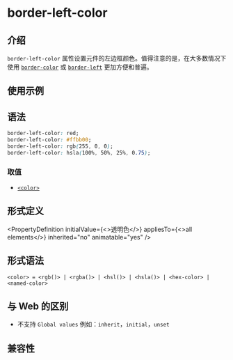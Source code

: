 # border-left-color

## 介绍

`border-left-color` 属性设置元件的左边框颜色。值得注意的是，在大多数情况下使用 [`border-color`](./border-color.mdx) 或 [`border-left`](./border-left.mdx) 更加方便和普遍。

## 使用示例


<Go
  example="css-api"
  defaultFile="src/border-left-color/App.tsx"
  img="https://lf-lynx.tiktok-cdns.com/obj/lynx-artifacts-oss-sg/lynx-website/assets/doc/css/border-color-edge.jpg"
  defaultEntryFile="dist/border-left-color.lynx.bundle"
  entry="src/border-left-color"
/>

## 语法

```css
border-left-color: red;
border-left-color: #ffbb00;
border-left-color: rgb(255, 0, 0);
border-left-color: hsla(100%, 50%, 25%, 0.75);
```

### 取值

- [`<color>`](api/css/data-type/color.mdx)

## 形式定义


<PropertyDefinition
  initialValue={<>透明色</>}
  appliesTo={<>all elements</>}
  inherited="no"
  animatable="yes"
/>

## 形式语法

```
<color> = <rgb()> | <rgba()> | <hsl()> | <hsla()> | <hex-color> | <named-color>
```

## 与 Web 的区别

- 不支持 `Global values` 例如：`inherit`，`initial`，`unset`

## 兼容性


<LegacyCompatTable metadata="css/properties/border-left-color" />
